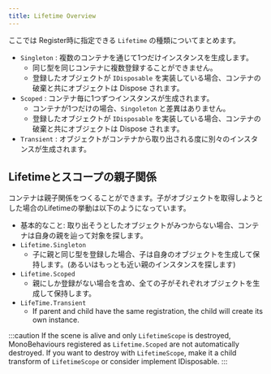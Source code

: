```yaml
---
title: Lifetime Overview
---
```


ここでは Register時に指定できる `Lifetime` の種類についてまとめます。

- `Singleton` : 複数のコンテナを通じて1つだけインスタンスを生成します。
  - 同じ型を同じコンテナに複数登録することができません。
  - 登録したオブジェクトが `IDisposable` を実装している場合、コンテナの破棄と共にオブジェクトは Dispose されます。
- `Scoped` : コンテナ毎に1つずつインスタンスが生成されます。
  - コンテナが1つだけの場合、`Singoleton` と差異はありません。
  - 登録したオブジェクトが `IDisposable` を実装している場合、コンテナの破棄と共にオブジェクトは Dispose されます。
- `Transient` : オブジェクトがコンテナから取り出される度に別々のインスタンスが生成されます。

## Lifetimeとスコープの親子関係

コンテナは親子関係をつくることができます。子がオブジェクトを取得しようとした場合のLifetimeの挙動は以下のようになっています。

- 基本的なこと: 取り出そうとしたオブジェクトがみつからない場合、コンテナは自身の親を辿って対象を探します。
- `Lifetime.Singleton`
  - 子に親と同じ型を登録した場合、子は自身のオブジェクトを生成して保持します。(あるいはもっとも近い親のインスタンスを探します)
- `Lifetime.Scoped`
  - 親にしか登録がない場合を含め、全ての子がそれぞれオブジェクトを生成して保持します。
- `LifeTime.Transient`
  - If parent and child have the same registration, the child will create its own instance.

:::caution
If the scene is alive and only `LifetimeScope` is destroyed, MonoBehaviours registered as `Lifetime.Scoped` are not automatically destroyed.
If you want to destroy with `LifetimeScope`, make it a child transform of `LifetimeScope` or consider implement IDisposable.
:::
